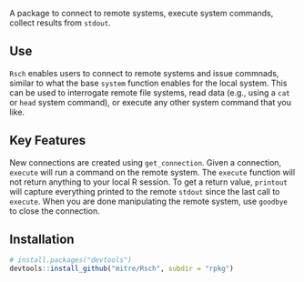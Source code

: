 A package to connect to remote systems, execute system commands, collect results from `stdout`.

## Use

`Rsch` enables users to connect to remote systems and issue commnads, similar to what the base `system` function enables for the local system.
This can be used to interrogate remote file systems, read data (e.g., using a `cat` or `head` system command), or execute any other system command that you like.

## Key Features

New connections are created using `get_connection`.
Given a connection, `execute` will run a command on the remote system.
The `execute` function will not return anything to your local R session.
To get a return value, `printout` will capture everything printed to the remote `stdout` since the last call to `execute`.
When you are done manipulating the remote system, use `goodbye` to close the connection.

## Installation

```r
# install.packages("devtools")
devtools::install_github("mitre/Rsch", subdir = "rpkg")
```